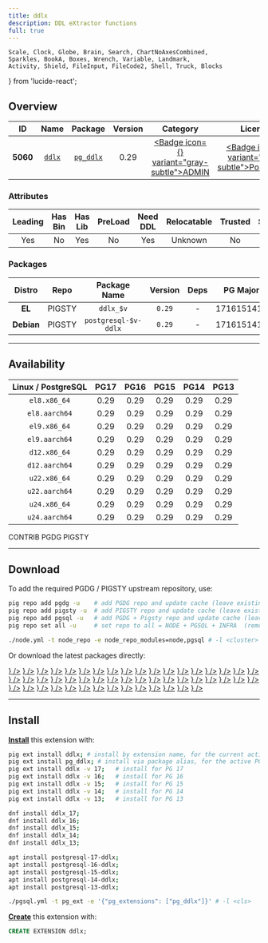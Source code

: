 ```yaml
---
title: ddlx
description: DDL eXtractor functions
full: true
---
```


    Scale, Clock, Globe, Brain, Search, ChartNoAxesCombined,
    Sparkles, BookA, Boxes, Wrench, Variable, Landmark,
    Activity, Shield, FileInput, FileCode2, Shell, Truck, Blocks
} from 'lucide-react';

## Overview

| <TooltipIconButton tooltip="Extension unique identifier" side="top">ID</TooltipIconButton> | <TooltipIconButton tooltip="Extension name" side="top">Name</TooltipIconButton> | <TooltipIconButton tooltip="Package name for installation" side="top">Package</TooltipIconButton> | <TooltipIconButton tooltip="Latest available extension version" side="top">Version</TooltipIconButton> | <TooltipIconButton tooltip="Extension category" side="top">Category</TooltipIconButton> | <TooltipIconButton tooltip="Open source license" side="top">License</TooltipIconButton> | <TooltipIconButton tooltip="Programming language" side="top">Lang</TooltipIconButton> |
|:--------:|:--------:|:----------:|:--------------:|:---------------------------------------:|:------------------------------------------------------:|:----:|
| **5060** | [`ddlx`](https://github.com/lacanoid/pgddl) | [`pg_ddlx`](/ext/ddlx) | 0.29 | <a href="/ext/admin" className="no-underline"><Badge icon={<Landmark />} variant="gray-subtle">ADMIN</Badge></a> | <a href="/ext/list/license#postgresql" className="no-underline"><Badge icon={<Scale />} variant="blue-subtle">PostgreSQL</Badge></a> | <a href="/ext/list/lang#sql"><Badge icon={<FileCode2 />} variant="green-subtle">SQL</Badge></a> |

### Attributes

| <TooltipIconButton tooltip="The Primary Leading extension in the Package" side="top">Leading</TooltipIconButton> | <TooltipIconButton tooltip="Contains binary utils" side="top">Has Bin</TooltipIconButton> | <TooltipIconButton tooltip="Contains .so shared library files" side="top">Has Lib</TooltipIconButton> | <TooltipIconButton tooltip="Requires preloading via shared_preload_libraries" side="top">PreLoad</TooltipIconButton> | <TooltipIconButton tooltip="Requires CREATE EXTENSION DDL command" side="top">Need DDL</TooltipIconButton> | <TooltipIconButton tooltip="Can be installed in any schema" side="top">Relocatable</TooltipIconButton> | <TooltipIconButton tooltip="Can be created by non-superuser" side="top">Trusted</TooltipIconButton> | <TooltipIconButton tooltip="Schemas used by this extension" side="top">Schemas</TooltipIconButton> |
|:-------:|:-------:|:-------:|:-------:|:--------:|:-----------:|:-------:|:-------:|
| Yes | No | Yes | No | Yes | Unknown | No | - |

### Packages

| <TooltipIconButton tooltip="Linux distribution family, EL or Debian" side="top">Distro</TooltipIconButton> | <TooltipIconButton tooltip="Package repository" side="top">Repo</TooltipIconButton> | <TooltipIconButton tooltip="The RPM/DEB Package Name Pattern (replace $v with real pg major)" side="top">Package Name</TooltipIconButton> | <TooltipIconButton tooltip="Latest package version" side="top">Version</TooltipIconButton> | <TooltipIconButton tooltip="RPM/DEB Package dependencies" side="top">Deps</TooltipIconButton> | <TooltipIconButton tooltip="Available in these PostgreSQL Major Versions" side="top">PG Major</TooltipIconButton> |
|:----------:|:--------:|:------------------------:|:-----------:|:------------:|:------------------:|
|   **EL**   | <Badge variant="amber-subtle"><span className="font-bold">PIGSTY</span></Badge> | `ddlx_$v` | `0.29` | - | <Badge variant="green-subtle">17</Badge><Badge variant="green-subtle">16</Badge><Badge variant="green-subtle">15</Badge><Badge variant="green-subtle">14</Badge><Badge variant="green-subtle">13</Badge> |
| **Debian** | <Badge variant="amber-subtle"><span className="font-bold">PIGSTY</span></Badge> | `postgresql-$v-ddlx` | `0.29` | - | <Badge variant="green-subtle">17</Badge><Badge variant="green-subtle">16</Badge><Badge variant="green-subtle">15</Badge><Badge variant="green-subtle">14</Badge><Badge variant="green-subtle">13</Badge> |



------

## Availability

| <TooltipIconButton tooltip="Linux Distro Arch / PostgreSQL Major Version" side="top">Linux / PostgreSQL </TooltipIconButton> | **PG17** | **PG16** | **PG15** | **PG14** | **PG13** |
|:-----:|:-----:|:-----:|:-----:|:-----:|:-----:|
| `el8.x86_64` | <Badge variant="amber-subtle">0.29</Badge> | <Badge variant="amber-subtle">0.29</Badge> | <Badge variant="amber-subtle">0.29</Badge> | <Badge variant="amber-subtle">0.29</Badge> | <Badge variant="amber-subtle">0.29</Badge> |
| `el8.aarch64` | <Badge variant="amber-subtle">0.29</Badge> | <Badge variant="amber-subtle">0.29</Badge> | <Badge variant="amber-subtle">0.29</Badge> | <Badge variant="amber-subtle">0.29</Badge> | <Badge variant="amber-subtle">0.29</Badge> |
| `el9.x86_64` | <Badge variant="amber-subtle">0.29</Badge> | <Badge variant="amber-subtle">0.29</Badge> | <Badge variant="amber-subtle">0.29</Badge> | <Badge variant="amber-subtle">0.29</Badge> | <Badge variant="amber-subtle">0.29</Badge> |
| `el9.aarch64` | <Badge variant="amber-subtle">0.29</Badge> | <Badge variant="amber-subtle">0.29</Badge> | <Badge variant="amber-subtle">0.29</Badge> | <Badge variant="amber-subtle">0.29</Badge> | <Badge variant="amber-subtle">0.29</Badge> |
| `d12.x86_64` | <Badge variant="amber-subtle">0.29</Badge> | <Badge variant="amber-subtle">0.29</Badge> | <Badge variant="amber-subtle">0.29</Badge> | <Badge variant="amber-subtle">0.29</Badge> | <Badge variant="amber-subtle">0.29</Badge> |
| `d12.aarch64` | <Badge variant="amber-subtle">0.29</Badge> | <Badge variant="amber-subtle">0.29</Badge> | <Badge variant="amber-subtle">0.29</Badge> | <Badge variant="amber-subtle">0.29</Badge> | <Badge variant="amber-subtle">0.29</Badge> |
| `u22.x86_64` | <Badge variant="amber-subtle">0.29</Badge> | <Badge variant="amber-subtle">0.29</Badge> | <Badge variant="amber-subtle">0.29</Badge> | <Badge variant="amber-subtle">0.29</Badge> | <Badge variant="amber-subtle">0.29</Badge> |
| `u22.aarch64` | <Badge variant="amber-subtle">0.29</Badge> | <Badge variant="amber-subtle">0.29</Badge> | <Badge variant="amber-subtle">0.29</Badge> | <Badge variant="amber-subtle">0.29</Badge> | <Badge variant="amber-subtle">0.29</Badge> |
| `u24.x86_64` | <Badge variant="amber-subtle">0.29</Badge> | <Badge variant="amber-subtle">0.29</Badge> | <Badge variant="amber-subtle">0.29</Badge> | <Badge variant="amber-subtle">0.29</Badge> | <Badge variant="amber-subtle">0.29</Badge> |
| `u24.aarch64` | <Badge variant="amber-subtle">0.29</Badge> | <Badge variant="amber-subtle">0.29</Badge> | <Badge variant="amber-subtle">0.29</Badge> | <Badge variant="amber-subtle">0.29</Badge> | <Badge variant="amber-subtle">0.29</Badge> |

<Badge variant="green-subtle"><span className="font-black">CONTRIB</span></Badge> <Badge variant="blue-subtle"><span className="font-black">PGDG</span></Badge> <Badge variant="amber-subtle"><span className="font-black">PIGSTY</span></Badge>

------

## Download

To add the required PGDG / PIGSTY upstream repository, use:

```bash tab="pig"
pig repo add pgdg -u    # add PGDG repo and update cache (leave existing repos)
pig repo add pigsty -u  # add PIGSTY repo and update cache (leave existing repos)
pig repo add pgsql -u   # add PGDG + Pigsty repo and update cache (leave existing repos)
pig repo set all -u     # set repo to all = NODE + PGSQL + INFRA  (remove existing repos)
```
```bash tab="pigsty"
./node.yml -t node_repo -e node_repo_modules=node,pgsql # -l <cluster>
```

Or download the latest packages directly:

<Files>
    <Folder name="el8.x86_64">
        <a href="https://repo.pigsty.io/yum/pgsql/el8.x86_64/ddlx_17-0.29-1PIGSTY.el8.x86_64.rpm"><File name="ddlx_17-0.29-1PIGSTY.el8.x86_64.rpm" icon={<Package className="text-emerald-500" />} /></a>
        <a href="https://repo.pigsty.io/yum/pgsql/el8.x86_64/ddlx_16-0.29-1PIGSTY.el8.x86_64.rpm"><File name="ddlx_16-0.29-1PIGSTY.el8.x86_64.rpm" icon={<Package className="text-emerald-500" />} /></a>
        <a href="https://repo.pigsty.io/yum/pgsql/el8.x86_64/ddlx_15-0.29-1PIGSTY.el8.x86_64.rpm"><File name="ddlx_15-0.29-1PIGSTY.el8.x86_64.rpm" icon={<Package className="text-emerald-500" />} /></a>
        <a href="https://repo.pigsty.io/yum/pgsql/el8.x86_64/ddlx_14-0.29-1PIGSTY.el8.x86_64.rpm"><File name="ddlx_14-0.29-1PIGSTY.el8.x86_64.rpm" icon={<Package className="text-emerald-500" />} /></a>
        <a href="https://repo.pigsty.io/yum/pgsql/el8.x86_64/ddlx_13-0.29-1PIGSTY.el8.x86_64.rpm"><File name="ddlx_13-0.29-1PIGSTY.el8.x86_64.rpm" icon={<Package className="text-emerald-500" />} /></a>
    </Folder>
    <Folder name="el8.aarch64">
        <a href="https://repo.pigsty.io/yum/pgsql/el8.aarch64/ddlx_17-0.29-1PIGSTY.el8.aarch64.rpm"><File name="ddlx_17-0.29-1PIGSTY.el8.aarch64.rpm" icon={<Package className="text-orange-500" />} /></a>
        <a href="https://repo.pigsty.io/yum/pgsql/el8.aarch64/ddlx_16-0.29-1PIGSTY.el8.aarch64.rpm"><File name="ddlx_16-0.29-1PIGSTY.el8.aarch64.rpm" icon={<Package className="text-orange-500" />} /></a>
        <a href="https://repo.pigsty.io/yum/pgsql/el8.aarch64/ddlx_15-0.29-1PIGSTY.el8.aarch64.rpm"><File name="ddlx_15-0.29-1PIGSTY.el8.aarch64.rpm" icon={<Package className="text-orange-500" />} /></a>
        <a href="https://repo.pigsty.io/yum/pgsql/el8.aarch64/ddlx_14-0.29-1PIGSTY.el8.aarch64.rpm"><File name="ddlx_14-0.29-1PIGSTY.el8.aarch64.rpm" icon={<Package className="text-orange-500" />} /></a>
        <a href="https://repo.pigsty.io/yum/pgsql/el8.aarch64/ddlx_13-0.29-1PIGSTY.el8.aarch64.rpm"><File name="ddlx_13-0.29-1PIGSTY.el8.aarch64.rpm" icon={<Package className="text-orange-500" />} /></a>
    </Folder>
    <Folder name="el9.x86_64">
        <a href="https://repo.pigsty.io/yum/pgsql/el9.x86_64/ddlx_17-0.29-1PIGSTY.el9.x86_64.rpm"><File name="ddlx_17-0.29-1PIGSTY.el9.x86_64.rpm" icon={<Package className="text-emerald-500" />} /></a>
        <a href="https://repo.pigsty.io/yum/pgsql/el9.x86_64/ddlx_16-0.29-1PIGSTY.el9.x86_64.rpm"><File name="ddlx_16-0.29-1PIGSTY.el9.x86_64.rpm" icon={<Package className="text-emerald-500" />} /></a>
        <a href="https://repo.pigsty.io/yum/pgsql/el9.x86_64/ddlx_15-0.29-1PIGSTY.el9.x86_64.rpm"><File name="ddlx_15-0.29-1PIGSTY.el9.x86_64.rpm" icon={<Package className="text-emerald-500" />} /></a>
        <a href="https://repo.pigsty.io/yum/pgsql/el9.x86_64/ddlx_14-0.29-1PIGSTY.el9.x86_64.rpm"><File name="ddlx_14-0.29-1PIGSTY.el9.x86_64.rpm" icon={<Package className="text-emerald-500" />} /></a>
        <a href="https://repo.pigsty.io/yum/pgsql/el9.x86_64/ddlx_13-0.29-1PIGSTY.el9.x86_64.rpm"><File name="ddlx_13-0.29-1PIGSTY.el9.x86_64.rpm" icon={<Package className="text-emerald-500" />} /></a>
    </Folder>
    <Folder name="el9.aarch64">
        <a href="https://repo.pigsty.io/yum/pgsql/el9.aarch64/ddlx_17-0.29-1PIGSTY.el9.aarch64.rpm"><File name="ddlx_17-0.29-1PIGSTY.el9.aarch64.rpm" icon={<Package className="text-orange-500" />} /></a>
        <a href="https://repo.pigsty.io/yum/pgsql/el9.aarch64/ddlx_16-0.29-1PIGSTY.el9.aarch64.rpm"><File name="ddlx_16-0.29-1PIGSTY.el9.aarch64.rpm" icon={<Package className="text-orange-500" />} /></a>
        <a href="https://repo.pigsty.io/yum/pgsql/el9.aarch64/ddlx_15-0.29-1PIGSTY.el9.aarch64.rpm"><File name="ddlx_15-0.29-1PIGSTY.el9.aarch64.rpm" icon={<Package className="text-orange-500" />} /></a>
        <a href="https://repo.pigsty.io/yum/pgsql/el9.aarch64/ddlx_14-0.29-1PIGSTY.el9.aarch64.rpm"><File name="ddlx_14-0.29-1PIGSTY.el9.aarch64.rpm" icon={<Package className="text-orange-500" />} /></a>
        <a href="https://repo.pigsty.io/yum/pgsql/el9.aarch64/ddlx_13-0.29-1PIGSTY.el9.aarch64.rpm"><File name="ddlx_13-0.29-1PIGSTY.el9.aarch64.rpm" icon={<Package className="text-orange-500" />} /></a>
    </Folder>
    <Folder name="d12.x86_64">
        <a href="https://repo.pigsty.io/apt/pgsql/bookworm/pool/main/d/ddlx/postgresql-17-ddlx_0.29-1PIGSTY~bookworm_amd64.deb"><File name="postgresql-17-ddlx_0.29-1PIGSTY~bookworm_amd64.deb" icon={<Box className="text-emerald-500" />} /></a>
        <a href="https://repo.pigsty.io/apt/pgsql/bookworm/pool/main/d/ddlx/postgresql-16-ddlx_0.29-1PIGSTY~bookworm_amd64.deb"><File name="postgresql-16-ddlx_0.29-1PIGSTY~bookworm_amd64.deb" icon={<Box className="text-emerald-500" />} /></a>
        <a href="https://repo.pigsty.io/apt/pgsql/bookworm/pool/main/d/ddlx/postgresql-15-ddlx_0.29-1PIGSTY~bookworm_amd64.deb"><File name="postgresql-15-ddlx_0.29-1PIGSTY~bookworm_amd64.deb" icon={<Box className="text-emerald-500" />} /></a>
        <a href="https://repo.pigsty.io/apt/pgsql/bookworm/pool/main/d/ddlx/postgresql-14-ddlx_0.29-1PIGSTY~bookworm_amd64.deb"><File name="postgresql-14-ddlx_0.29-1PIGSTY~bookworm_amd64.deb" icon={<Box className="text-emerald-500" />} /></a>
        <a href="https://repo.pigsty.io/apt/pgsql/bookworm/pool/main/d/ddlx/postgresql-13-ddlx_0.29-1PIGSTY~bookworm_amd64.deb"><File name="postgresql-13-ddlx_0.29-1PIGSTY~bookworm_amd64.deb" icon={<Box className="text-emerald-500" />} /></a>
    </Folder>
    <Folder name="d12.aarch64">
        <a href="https://repo.pigsty.io/apt/pgsql/bookworm/pool/main/d/ddlx/postgresql-17-ddlx_0.29-1PIGSTY~bookworm_arm64.deb"><File name="postgresql-17-ddlx_0.29-1PIGSTY~bookworm_arm64.deb" icon={<Box className="text-orange-500" />} /></a>
        <a href="https://repo.pigsty.io/apt/pgsql/bookworm/pool/main/d/ddlx/postgresql-16-ddlx_0.29-1PIGSTY~bookworm_arm64.deb"><File name="postgresql-16-ddlx_0.29-1PIGSTY~bookworm_arm64.deb" icon={<Box className="text-orange-500" />} /></a>
        <a href="https://repo.pigsty.io/apt/pgsql/bookworm/pool/main/d/ddlx/postgresql-15-ddlx_0.29-1PIGSTY~bookworm_arm64.deb"><File name="postgresql-15-ddlx_0.29-1PIGSTY~bookworm_arm64.deb" icon={<Box className="text-orange-500" />} /></a>
        <a href="https://repo.pigsty.io/apt/pgsql/bookworm/pool/main/d/ddlx/postgresql-14-ddlx_0.29-1PIGSTY~bookworm_arm64.deb"><File name="postgresql-14-ddlx_0.29-1PIGSTY~bookworm_arm64.deb" icon={<Box className="text-orange-500" />} /></a>
        <a href="https://repo.pigsty.io/apt/pgsql/bookworm/pool/main/d/ddlx/postgresql-13-ddlx_0.29-1PIGSTY~bookworm_arm64.deb"><File name="postgresql-13-ddlx_0.29-1PIGSTY~bookworm_arm64.deb" icon={<Box className="text-orange-500" />} /></a>
    </Folder>
    <Folder name="u22.x86_64">
        <a href="https://repo.pigsty.io/apt/pgsql/jammy/pool/main/d/ddlx/postgresql-17-ddlx_0.29-1PIGSTY~jammy_amd64.deb"><File name="postgresql-17-ddlx_0.29-1PIGSTY~jammy_amd64.deb" icon={<Box className="text-emerald-500" />} /></a>
        <a href="https://repo.pigsty.io/apt/pgsql/jammy/pool/main/d/ddlx/postgresql-16-ddlx_0.29-1PIGSTY~jammy_amd64.deb"><File name="postgresql-16-ddlx_0.29-1PIGSTY~jammy_amd64.deb" icon={<Box className="text-emerald-500" />} /></a>
        <a href="https://repo.pigsty.io/apt/pgsql/jammy/pool/main/d/ddlx/postgresql-15-ddlx_0.29-1PIGSTY~jammy_amd64.deb"><File name="postgresql-15-ddlx_0.29-1PIGSTY~jammy_amd64.deb" icon={<Box className="text-emerald-500" />} /></a>
        <a href="https://repo.pigsty.io/apt/pgsql/jammy/pool/main/d/ddlx/postgresql-14-ddlx_0.29-1PIGSTY~jammy_amd64.deb"><File name="postgresql-14-ddlx_0.29-1PIGSTY~jammy_amd64.deb" icon={<Box className="text-emerald-500" />} /></a>
        <a href="https://repo.pigsty.io/apt/pgsql/jammy/pool/main/d/ddlx/postgresql-13-ddlx_0.29-1PIGSTY~jammy_amd64.deb"><File name="postgresql-13-ddlx_0.29-1PIGSTY~jammy_amd64.deb" icon={<Box className="text-emerald-500" />} /></a>
    </Folder>
    <Folder name="u22.aarch64">
        <a href="https://repo.pigsty.io/apt/pgsql/jammy/pool/main/d/ddlx/postgresql-17-ddlx_0.29-1PIGSTY~jammy_arm64.deb"><File name="postgresql-17-ddlx_0.29-1PIGSTY~jammy_arm64.deb" icon={<Box className="text-orange-500" />} /></a>
        <a href="https://repo.pigsty.io/apt/pgsql/jammy/pool/main/d/ddlx/postgresql-16-ddlx_0.29-1PIGSTY~jammy_arm64.deb"><File name="postgresql-16-ddlx_0.29-1PIGSTY~jammy_arm64.deb" icon={<Box className="text-orange-500" />} /></a>
        <a href="https://repo.pigsty.io/apt/pgsql/jammy/pool/main/d/ddlx/postgresql-15-ddlx_0.29-1PIGSTY~jammy_arm64.deb"><File name="postgresql-15-ddlx_0.29-1PIGSTY~jammy_arm64.deb" icon={<Box className="text-orange-500" />} /></a>
        <a href="https://repo.pigsty.io/apt/pgsql/jammy/pool/main/d/ddlx/postgresql-14-ddlx_0.29-1PIGSTY~jammy_arm64.deb"><File name="postgresql-14-ddlx_0.29-1PIGSTY~jammy_arm64.deb" icon={<Box className="text-orange-500" />} /></a>
        <a href="https://repo.pigsty.io/apt/pgsql/jammy/pool/main/d/ddlx/postgresql-13-ddlx_0.29-1PIGSTY~jammy_arm64.deb"><File name="postgresql-13-ddlx_0.29-1PIGSTY~jammy_arm64.deb" icon={<Box className="text-orange-500" />} /></a>
    </Folder>
    <Folder name="u24.x86_64">
        <a href="https://repo.pigsty.io/apt/pgsql/noble/pool/main/d/ddlx/postgresql-17-ddlx_0.29-1PIGSTY~noble_amd64.deb"><File name="postgresql-17-ddlx_0.29-1PIGSTY~noble_amd64.deb" icon={<Box className="text-emerald-500" />} /></a>
        <a href="https://repo.pigsty.io/apt/pgsql/noble/pool/main/d/ddlx/postgresql-16-ddlx_0.29-1PIGSTY~noble_amd64.deb"><File name="postgresql-16-ddlx_0.29-1PIGSTY~noble_amd64.deb" icon={<Box className="text-emerald-500" />} /></a>
        <a href="https://repo.pigsty.io/apt/pgsql/noble/pool/main/d/ddlx/postgresql-15-ddlx_0.29-1PIGSTY~noble_amd64.deb"><File name="postgresql-15-ddlx_0.29-1PIGSTY~noble_amd64.deb" icon={<Box className="text-emerald-500" />} /></a>
        <a href="https://repo.pigsty.io/apt/pgsql/noble/pool/main/d/ddlx/postgresql-14-ddlx_0.29-1PIGSTY~noble_amd64.deb"><File name="postgresql-14-ddlx_0.29-1PIGSTY~noble_amd64.deb" icon={<Box className="text-emerald-500" />} /></a>
        <a href="https://repo.pigsty.io/apt/pgsql/noble/pool/main/d/ddlx/postgresql-13-ddlx_0.29-1PIGSTY~noble_amd64.deb"><File name="postgresql-13-ddlx_0.29-1PIGSTY~noble_amd64.deb" icon={<Box className="text-emerald-500" />} /></a>
    </Folder>
    <Folder name="u24.aarch64">
        <a href="https://repo.pigsty.io/apt/pgsql/noble/pool/main/d/ddlx/postgresql-17-ddlx_0.29-1PIGSTY~noble_arm64.deb"><File name="postgresql-17-ddlx_0.29-1PIGSTY~noble_arm64.deb" icon={<Box className="text-orange-500" />} /></a>
        <a href="https://repo.pigsty.io/apt/pgsql/noble/pool/main/d/ddlx/postgresql-16-ddlx_0.29-1PIGSTY~noble_arm64.deb"><File name="postgresql-16-ddlx_0.29-1PIGSTY~noble_arm64.deb" icon={<Box className="text-orange-500" />} /></a>
        <a href="https://repo.pigsty.io/apt/pgsql/noble/pool/main/d/ddlx/postgresql-15-ddlx_0.29-1PIGSTY~noble_arm64.deb"><File name="postgresql-15-ddlx_0.29-1PIGSTY~noble_arm64.deb" icon={<Box className="text-orange-500" />} /></a>
        <a href="https://repo.pigsty.io/apt/pgsql/noble/pool/main/d/ddlx/postgresql-14-ddlx_0.29-1PIGSTY~noble_arm64.deb"><File name="postgresql-14-ddlx_0.29-1PIGSTY~noble_arm64.deb" icon={<Box className="text-orange-500" />} /></a>
        <a href="https://repo.pigsty.io/apt/pgsql/noble/pool/main/d/ddlx/postgresql-13-ddlx_0.29-1PIGSTY~noble_arm64.deb"><File name="postgresql-13-ddlx_0.29-1PIGSTY~noble_arm64.deb" icon={<Box className="text-orange-500" />} /></a>
    </Folder>
</Files>

------

## Install

[**Install**](/docs/pgsql/extension/install) this extension with:

```bash tab="pig"
pig ext install ddlx; # install by extension name, for the current active PG version
pig ext install pg_ddlx; # install via package alias, for the active PG version
pig ext install ddlx -v 17;   # install for PG 17
pig ext install ddlx -v 16;   # install for PG 16
pig ext install ddlx -v 15;   # install for PG 15
pig ext install ddlx -v 14;   # install for PG 14
pig ext install ddlx -v 13;   # install for PG 13
```
```bash tab="yum" 
dnf install ddlx_17;
dnf install ddlx_16;
dnf install ddlx_15;
dnf install ddlx_14;
dnf install ddlx_13;
```
```bash tab="apt" 
apt install postgresql-17-ddlx;
apt install postgresql-16-ddlx;
apt install postgresql-15-ddlx;
apt install postgresql-14-ddlx;
apt install postgresql-13-ddlx;
```
```bash tab="ansible"
./pgsql.yml -t pg_ext -e '{"pg_extensions": ["pg_ddlx"]}' # -l <cls>
```

[**Create**](/docs/pgsql/extension/create) this extension with:

```sql
CREATE EXTENSION ddlx;
```


